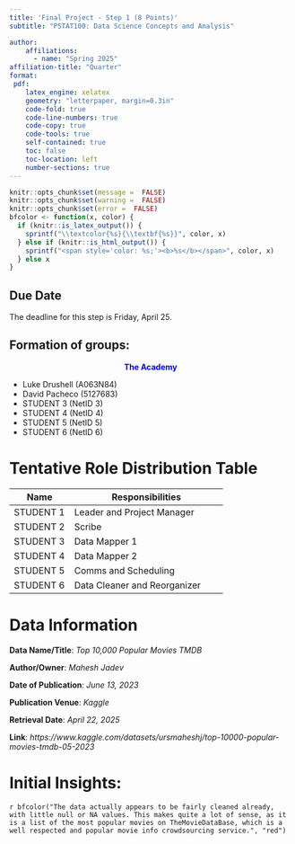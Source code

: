 ```yaml
---
title: 'Final Project - Step 1 (8 Points)'
subtitle: "PSTAT100: Data Science Concepts and Analysis" 

author:
    affiliations:
      - name: "Spring 2025"
affiliation-title: "Quarter"
format: 
 pdf: 
    latex_engine: xelatex
    geometry: "letterpaper, margin=0.3in"
    code-fold: true
    code-line-numbers: true
    code-copy: true
    code-tools: true
    self-contained: true
    toc: false
    toc-location: left
    number-sections: true
---
```

```r
knitr::opts_chunk$set(message =  FALSE)
knitr::opts_chunk$set(warning =  FALSE)
knitr::opts_chunk$set(error =  FALSE)
bfcolor <- function(x, color) {
  if (knitr::is_latex_output()) {
    sprintf("\\textcolor{%s}{\\textbf{%s}}", color, x)
  } else if (knitr::is_html_output()) {
    sprintf("<span style='color: %s;'><b>%s</b></span>", color, x)
  } else x
}
```

:::{.callout-caution}
# Due Date
The deadline for this step is Friday, April 25.
:::

:::callout
# Formation of groups:
<div style="text-align: center">
<span style="color: blue;"> **The Academy**</span> 
</div>
- Luke Drushell    (A063N84)
- David Pacheco    (5127683)
- STUDENT 3    (NetID 3)
- STUDENT 4    (NetID 4)
- STUDENT 5    (NetID 5)
- STUDENT 6    (NetID 6)
:::

 



# Tentative Role Distribution Table

| Name                 | Responsibilities                                           |
|-----------------------|-----------------------------------------------------------|
 |STUDENT 1 | Leader and Project Manager | 
 |STUDENT 2 | Scribe |
 |STUDENT 3 | Data Mapper 1 |
 |STUDENT 4 | Data Mapper 2 |
 |STUDENT 5 | Comms and Scheduling |
 |STUDENT 6 | Data Cleaner and Reorganizer |

# Data Information

  **Data Name/Title**: *Top 10,000 Popular Movies TMDB*
  
  **Author/Owner**: *Mahesh Jadev*
  
  **Date of Publication**: *June 13, 2023*
  
  **Publication Venue**: *Kaggle*
  
  **Retrieval Date**: *April 22, 2025*
 
  **Link**: *https://www.kaggle.com/datasets/ursmaheshj/top-10000-popular-movies-tmdb-05-2023*


# Initial Insights:
`r bfcolor("The data actually appears to be fairly cleaned already, with little null or NA values. This makes quite a lot of sense, as it is a list of the most popular movies on TheMovieDataBase, which is a well respected and popular movie info crowdsourcing service.", "red")` \



